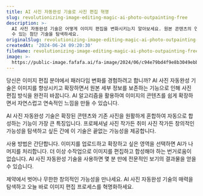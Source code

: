 ```yaml
---
title: AI 사진 자동완성 기술로 사진 편집 혁명
slug: revolutionizing-image-editing-magic-ai-photo-outpainting-free
description: >-
  AI 사진 자동완성 기술은 어떻게 이미지 편집을 변화시키는지 알아보세요. 원본 콘텐츠의 연속성을 유지하면서 사진을 손쉽게 향상시키고 확장할
  수 있는 첨단 기술을 탐색하세요.
originalSlug: revolutionizing-image-editing-magic-ai-photo-outpainting-free
createdAt: '2024-06-24 09:20:30'
fileName: revolutionizing-image-editing-magic-ai-photo-outpainting-free.mdx
image: >-
  https://public-image.fafafa.ai/fa-image/2024/06/c94e79bd4f9e8b3049ebb3fde13695cd.jpeg
---
```




당신은 이미지 편집 분야에서 패러다임 변화를 경험하려고 합니까? AI 사진 자동완성 기술은 이미지를 향상시키고 확장하면서 원본 세부 정보를 보존하는 기능으로 인해 사진 편집 방식을 완전히 바꿉니다. AI 알고리즘을 활용하여 이미지의 콘텐츠를 쉽게 확장하면서 자연스럽고 연속적인 느낌을 만들 수 있습니다.

AI 사진 자동완성 기술은 확장된 콘텐츠와 기존 사진을 원활하게 혼합하여 자동으로 합성하는 기능이 가장 큰 특징입니다. 프로페셔널 사진 작가든 취미 사진 작가든 창의적인 가능성을 탐색하고 싶든 간에 이 기술은 끝없는 가능성을 제공합니다.

사용 방법은 간단합니다. 이미지를 업로드하고 확장하고 싶은 영역을 선택하면 AI가 나머지를 처리합니다. 더 이상 수작업으로 이미지를 편집하고 합성해야 하는 번거로움이 없습니다. AI 사진 자동완성 기술을 사용하면 몇 분 만에 전문적인 보기의 결과물을 얻을 수 있습니다.

제약에서 벗어나 무한한 창의적인 가능성을 만나세요. AI 사진 자동완성 기술의 매력을 탐색하고 오늘 바로 이미지 편집 프로세스를 혁명화하세요.